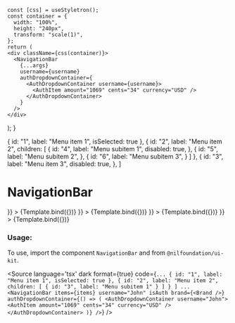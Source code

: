 
<Meta
    title="Navigation/Navigation Bar"
    component={NavigationBar}
/>

    const [css] = useStyletron();
    const container = {
      width: "100%",
      height: "240px",
      transform: "scale(1)",
    };
    return (
    <div className={css(container)}>
      <NavigationBar
        {...args}
        username={username}
        authDropdownContainer={
          <AuthDropdownContainer username={username}>
            <AuthItem amount="1069" cents="34" currency="USD" />
          </AuthDropdownContainer>
        }
      />
    </div>
  );
}

  {
    id: "1",
    label: "Menu item 1",
    isSelected: true
  },
  {
    id: "2",
    label: "Menu item 2",
    children: [
      {
        id: "4",
        label: "Menu subitem 1",
        disabled: true,
      },
      {
        id: "5",
        label: "Menu subitem 2",
      },
      {
        id: "6",
        label: "Menu subitem 3",
      }
    ]
  },
  {
    id: "3",
    label: "Menu item 3",
    disabled: true,
  },
]

# NavigationBar


<Canvas isColumn>
  <Story
    name="Base"
    args={{
      items, username: "John", isAuth: false, brand: <Brand />
    }}
  >
    {Template.bind({})}
  </Story>
  <Story
    name="Auth"
    args={{
      items, username: "John", isAuth: true, brand: <Brand />
    }}
  >
    {Template.bind({})}
  </Story>
  <Story
    name="Without Username"
    args={{
      items, isAuth: true, brand: <Brand />
    }}
  >
    {Template.bind({})}
  </Story>
  <Story
    name="Without Auth Widget"
    args={{
      items, username: "John", noLogin: true, brand: <Brand />
    }}
  >
    {Template.bind({})}
  </Story>
</Canvas>

<ArgsTable of={NavigationBar} />

### Usage:

To use, import the component `NavigationBar` and from `@nilfoundation/ui-kit`.

<Source
  language='tsx'
  dark
  format={true}
  code={`
        ...
          {
            id: "1",
            label: "Menu item 1",
            isSelected: true
          },
          {
          id: "2",
          label: "Menu item 2",
          children: [
              {
              id: "3",
              label: "Menu subitem 1"
              }
            ]
          }
        ]
        ...
        <NavigationBar
            items={items}
            username="John"
            isAuth
            brand={<Brand />}
            authDropdownContainer={() => (
              <AuthDropdownContainer username="John">
                <AuthItem amount="1069" cents="34" currency="USD" />
              </AuthDropdownContainer>
            )}
        />
  `}
/>
